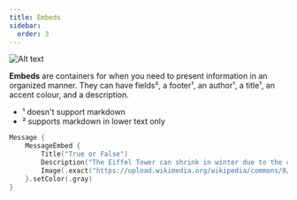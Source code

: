 ```yaml
---
title: Embeds
sidebar:
  order: 3
---
```

![Alt text](../../../assets/embeds.png)

**Embeds** are containers for when you need to present information in an organized manner. They can have fields²,
a footer¹, an author¹, a title¹, an accent colour, and a description.

* ¹ doesn't support markdown
* ² supports markdown in lower text only

```swift
Message {
	MessageEmbed {
		Title("True or False")
		Description("The Eiffel Tower can shrink in winter due to the cold.")
		Image(.exact("https://upload.wikimedia.org/wikipedia/commons/8/85/Tour_Eiffel_Wikimedia_Commons_%28cropped%29.jpg"))
	}.setColor(.gray)
}
```